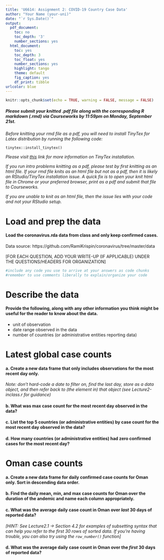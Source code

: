 ---
title: 'U6614: Assignment 2: COVID-19 Country Case Data'
author: "Your Name (your-uni)"
date: "`r Sys.Date()`"
output:
  pdf_document:
    toc: no
    toc_depth: '3'
    number_sections: yes
  html_document:
    toc: yes
    toc_depth: 3
    toc_float: yes
    number_sections: yes
    highlight: tango
    theme: default
    fig_caption: yes
    df_print: tibble
urlcolor: blue
---

```{r setup, include = FALSE}
knitr::opts_chunk$set(echo = TRUE, warning = FALSE, message = FALSE)
```

##### *Please submit your knitted .pdf file along with the corresponding R markdown (.rmd) via Courseworks by 11:59pm on Monday, September 21st.* {-}

\medspace

*Before knitting your rmd file as a pdf, you will need to install TinyTex for Latex distribution by running the following code:*

`tinytex::install_tinytex()`

*Please visit [this](https://bookdown.org/yihui/rmarkdown-cookbook/install-latex.html) link for more information on TinyTex installation.*

*If you run intro problems knitting as a pdf, please test by first knitting as an html file. If your rmd file knits as an html file but not as a pdf, then it is likely an RStudio/TinyTex installation issue. A quick fix is to open your knit html file in Chrome or your preferred browser, print as a pdf and submit that file to Courseworks.*

*If you are unable to knit as an html file, then the issue lies with your code and not your RStudio setup.*


# Load and prep the data

#### Load the coronavirus.rda data from class and only keep confirmed cases. {-}

Data source: https://github.com/RamiKrispin/coronavirus/tree/master/data
\
\
[FOR EACH QUESTION, ADD YOUR WRITE-UP (IF APPLICABLE) UNDER THE QUESTIONS/HEADERS FOR ORGANIZATION]
```{r q1}
#include any code you use to arrive at your answers as code chunks
#remember to use comments liberally to explain/organize your code
```


# Describe the data

#### Provide the following, along with any other information you think might be useful for the reader to know about the data. {-}

- unit of observation
- date range observed in the data
- number of countries (or administrative entities reporting data)


# Latest global case counts

#### a. Create a new data frame that only includes observations for the most recent day only. {-}

*Note: don't hard-code a date to filter on, find the last day, store as a data object, and then refer back to (the element in) that object (see Lecture2-inclass.r for guidance)*



#### b. What was max case count for the most recent day observed in the data? {-}


#### c. List the top 5 countries (or administrative entities) by case count for the most recent day observed in the data? {-}


#### d. How many countries (or administrative entities) had zero confirmed cases for the most recent day? {-}


# Oman case counts

#### a.  Create a new data frame for daily confirmed case counts for Oman only. Sort in descending data order. {-}


#### b.  Find the daily mean, min, and max case counts for Oman over the duration of the andemic and name each column appropriately. {-}


#### c.  What was the average daily case count in Oman over *last* 30 days of reported data? {-}

*[HINT: See Lecture2.1 -> Section 4.2 for examples of subsetting syntax that can help you refer to the first 30 rows of sorted data. If you're having trouble, you can also try using the `row_number()` function]*


#### d.  What was the average daily case count in Oman over the *first* 30 days of reported data?{-}

